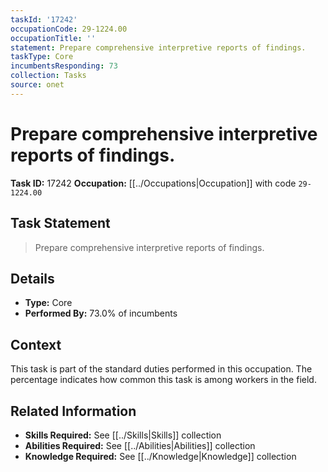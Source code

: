 ```yaml
---
taskId: '17242'
occupationCode: 29-1224.00
occupationTitle: ''
statement: Prepare comprehensive interpretive reports of findings.
taskType: Core
incumbentsResponding: 73
collection: Tasks
source: onet
---
```

# Prepare comprehensive interpretive reports of findings.

**Task ID:** 17242
**Occupation:** [[../Occupations|Occupation]] with code `29-1224.00`

## Task Statement

> Prepare comprehensive interpretive reports of findings.

## Details

- **Type:** Core
- **Performed By:** 73.0% of incumbents

## Context

This task is part of the standard duties performed in this occupation. The percentage indicates how common this task is among workers in the field.

## Related Information

- **Skills Required:** See [[../Skills|Skills]] collection
- **Abilities Required:** See [[../Abilities|Abilities]] collection
- **Knowledge Required:** See [[../Knowledge|Knowledge]] collection
